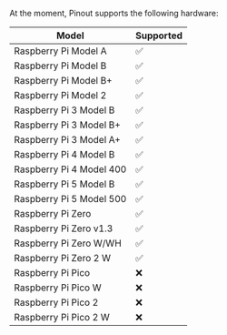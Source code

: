 At the moment, Pinout supports the following hardware:

| Model | Supported |
| --- | --- |
| Raspberry Pi Model A | ✅ |
| Raspberry Pi Model B | ✅ |
| Raspberry Pi Model B+ | ✅ |
| Raspberry Pi Model 2 | ✅ |
| Raspberry Pi 3 Model B | ✅ |
| Raspberry Pi 3 Model B+ | ✅ |
| Raspberry Pi 3 Model A+ | ✅ |
| Raspberry Pi 4 Model B | ✅ |
| Raspberry Pi 4 Model 400 | ✅ |
| Raspberry Pi 5 Model B | ✅ |
| Raspberry Pi 5 Model 500 | ✅ |
| Raspberry Pi Zero | ✅ |
| Raspberry Pi Zero v1.3 | ✅ |
| Raspberry Pi Zero W/WH | ✅ |
| Raspberry Pi Zero 2 W | ✅ |
| Raspberry Pi Pico | ❌ |
| Raspberry Pi Pico W | ❌ |
| Raspberry Pi Pico 2 | ❌ |
| Raspberry Pi Pico 2 W | ❌ |

